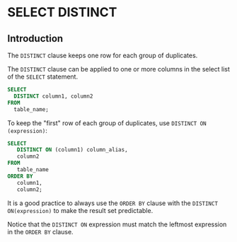 # SELECT DISTINCT

## Introduction

The `DISTINCT` clause keeps one row for each group of duplicates. 

The `DISTINCT` clause can be applied to one or more columns in the select list of the `SELECT` statement.

```sql
SELECT
  DISTINCT column1, column2
FROM
  table_name;
```

To keep the "first" row of each group of duplicates, use `DISTINCT ON (expression)`:

```sql
SELECT
   DISTINCT ON (column1) column_alias,
   column2
FROM
   table_name
ORDER BY
   column1,
   column2;
```

It is a good practice to always use the `ORDER BY` clause with the `DISTINCT ON(expression)` to make the result set predictable.

Notice that the `DISTINCT ON` expression must match the leftmost expression in the `ORDER BY` clause.